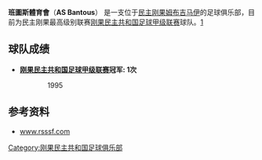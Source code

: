 {{notability unreferenced|time=2010-12-27T04:31:50+00:00}}
'''班圖斯體育會'''（'''AS Bantous'''） 是一支位于[[民主刚果|民主刚果]][[姆布吉马伊|姆布吉马伊]]的足球俱乐部，目前为民主刚果最高级别联赛[[刚果民主共和国足球甲级联赛|刚果民主共和国足球甲级联赛]]球队。[http://www.rsssf.com/tablesz/zaire08.html] {{Wayback|url=http://www.rsssf.com/tablesz/zaire08.html |date=20170621085055 }}

==球队成绩==
*'''[[刚果民主共和国足球甲级联赛|刚果民主共和国足球甲级联赛]]冠军: 1次'''
::1995

==参考资料==
*[http://www.rsssf.com/tablesz/zaire08.html www.rsssf.com] {{Wayback|url=http://www.rsssf.com/tablesz/zaire08.html |date=20170621085055 }}
 
[[Category:刚果民主共和国足球俱乐部|Category:刚果民主共和国足球俱乐部]]